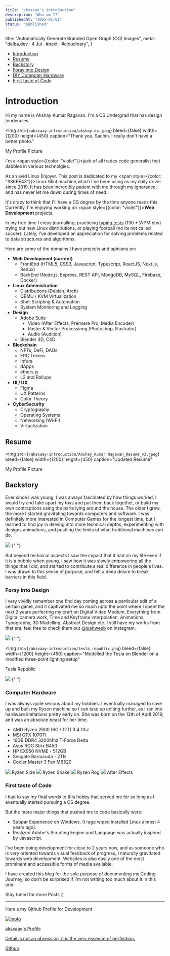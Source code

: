 ```yaml
---
title: "aksxaay's introduction"
description: "Who am I?"
publishedAt: "3005-01-01"
status: "published"
---
```



  title: "Automatically Generate Branded Open Graph (OG) Images",
  meta: "delba.dev · 4 Jul · #next · #cloudinary",
}

- [Introduction](#introduction)
- [Resume](#resume)
- [Backstory](#backstory)
- [Foray into Design](#foray-into-design)
- [DIY Computer Hardware](#computer-hardware)
- [First taste of Code](#first-taste-of-code)

# Introduction

Hi my name is Akshay Kumar Ragavan. I'm a CS Undergrad that has design tendencies.

<Img
  src={`/aksxaay-introduction/akshay-dp.jpeg`}
  bleed={false}
  width={1200}
  height={450}
  caption="Thank you, Sachin. I really don't have a better photo."
>
  My Profile Picture
</Img>

I'm a <span style={{color: "violet"}}>jack of all trades</span> code generalist that dabbles in various technolgies.

As an avid Linux Enjoyer. This post is dedicated to my <span style={{color: "#86BE43"}}>Linux Mint</span> machine,which I've been using as my daily driver since 2019. It has been incredibly patient with me through my ignorance, and has never let me down during times of need.

It's crazy to think that I'll have a CS degree by the time anyone reads this. Currently, I'm enjoying working on <span style={{color: "violet"}}>**Web Development**</span> projects.

In my free time I enjoy journalling, practicing [typing tests](https://monkeytype.com/profile/sidejua) (130 + WPM btw) trying out new Linux distributions, or playing football (no its not called soccer). Lately, I've developed an appreciation for solving problems related to data structures and algorithms.

Here are some of the domains I have projects and opinions on:

- **Web Development (current)**
  - FrontEnd (HTML5, CSS3, Javascript, Typescript, ReactJS, Next.js, Redux)
  - BackEnd (Node.js, Express, REST API, MongoDB, MySQL, Firebase, Docker)
- **Linux Administration**
  - Distributions (Debian, Arch)
  - QEMU / KVM Virtualization
  - Shell Scripting & Automation
  - System Monitoring and Logging
- **Design**
  - Adobe Suite
    - Video (After Effects, Premiere Pro, Media Encoder)
    - Raster & Vector Processinng (Photoshop, Illustrator)
    - Audio (Audition)
  - Blender 3D, C4D.
- **Blockchain**
  - NFTs, DeFi, DAOs
  - ERC Tokens
  - Infura
  - dApps
  - ethers.js
  - L2 and Rollups
- **UI / UX**
  - Figma
  - UX Patterns
  - Color Theory
- **CyberSecurity**
  - Cryptography
  - Operating Systems
  - Networking (Wi-Fi)
  - Virtualization

## Resume

<Img
  src={`/aksxaay-introduction/Akshay_Kumar Ragavan_Resume_v3.jpeg`}
  bleed={false}
  width={1200}
  height={450}
  caption="Updated Resume"
>
  My Profile Picture
</Img>

## Backstory

Ever since I was young, I was always fascinated by how things worked, I would try and take apart my toys and put them back together, or build my own contraptions using the parts lying around the house.
The older I grew, the more I started gravitating towards computers and software.
I was definitely more interested in Computer Games for the longest time, but I learned to find joy in delving into more technical depths, experimenting with designs animations, and pushing the limits of what traditional machines can do.

<Aside position="right">
  <Img
    src={`/aksxaay-introduction/akshay-hackerman.jpeg`}
    bleed={false}
    width={1200}
    height={900}
    caption="Often caught mesmerized by the world of computers"
  >
    {" "}
  </Img>
</Aside>

But beyond technical aspects I saw the impact that it had on my life even if it is a bubble when young. I saw how it was slowly empowering all the things that I did, and started to contribute a real difference in people's lives. I was drawn to this sense of purpose, and felt a deep desire to break barriers in this field.

### Foray into Design

I very vividly remember one find day coming across a particular edit of a certain game, and it captivated me so much upto the point where I spent the next 2 years perfecting my craft on Digital Video Medium, Everything from Digital camera work, Time and Keyframe interpolation, Animations, Typography, 3D Modelling, Abstract Design etc. I still have my works from that era, feel free to check them out [@juanweeb](https://www.instagram.com/juanweeb/) on Instagram.

<Aside>
  <Img
    src={`/aksxaay-introduction/pierre_curie_shine.png`}
    bleed={false}
    width={1200}
    height={900}
    caption="Concept Album Art Cover for Pierre Bourne"
  >
    {" "}
  </Img>
</Aside>

<Img
  src={`/aksxaay-introduction/tesla_republic.png`}
  bleed={false}
  width={1200}
  height={450}
  caption="Modelled the Tesla on Blender on a modified three-point lighting setup"
>
  Tesla Republic
</Img>

<Aside position="right">
  <Img
    src={`/aksxaay-introduction/travis_franchise.png`}
    bleed={false}
    width={1200}
    height={900}
    caption="Concept Album Art Cover for Travis Scott"
  >
    {" "}
  </Img>
</Aside>

### Computer Hardware

I was always quite serious about my hobbies. I eventually managed to save up and built my Ryzen machine so I can take up editing further, as I ran into hardware limitations pretty early on. She was born on the 13th of April 2019, and was an absolute beast for her time.

- AMD Ryzen 2600 (6C / 12T) 3.4 Ghz
- MSI GTX 1070Ti
- 16GB DDR4 3200Mhz T-Force Delta
- Asus ROG Strix B450
- HP EX950 NVME - 512GB
- Seagate Barracuda - 2TB
- Cooler Master 3 Fan MB520

<div className="z-10 !col-start-1 !col-end-[-1] mt-3 grid auto-cols-[min(400px,80%)] grid-flow-col gap-5 overflow-x-auto bg-gray-900 px-4 pb-4 shadow-[0_0_30px_20px] shadow-gray-900 [color-scheme:dark]">
  <Img
    src={`/aksxaay-introduction/ryzen-side.jpeg`}
    bleed={false}
    width={1200}
    height={450}
  >
    Ryzen Side
  </Img>
  <Img
    src={`/aksxaay-introduction/ryzen-front-shake.jpeg`}
    bleed={false}
    width={1200}
    height={450}
    caption={
      "I always work my hardest so I can go spend time with her someday again."
    }
  >
    Ryzen Shake
  </Img>
  <Img
    src={`/aksxaay-introduction/ryzen-rog.jpeg`}
    bleed={false}
    width={1200}
    height={450}
  >
    Ryzen Rog
  </Img>
  <Img
    src={`/aksxaay-introduction/after-effects.jpeg`}
    bleed={false}
    width={1200}
    height={450}
  >
    After Effects
  </Img>
</div>

### First taste of Code

I had to say my final words to this hobby that served me for so long as I eventually started pursuing a CS degree.

But the more major things that pushed me to code basically were:

- Subpar Experience on Windows. (I rage wiped installed Linux almost 4 years ago).
- Realized Adobe's Scripting Engine and Language was actually inspired by Javascript.

I've been doing development for close to 2 years now, and as someone who is very oriented towards visual feedback of progress, I naturally gravitated towards web development. Websites is also easily one of the most prominent and accessible forms of media available.

I have created this blog for the sole purpose of documenting my Coding Journey, so don't be surprised if I'm not writing too much about it in this one.

Stay tuned for more Posts :)

---

Here's my Github Profile for Development

<Playground>
  <a
    href="https://github.com/aksxaay"
    target="_blank"
    rel="noopener noreferrer"
  >
    <div className="relative w-64 overflow-hidden rounded-2xl p-4 shadow-lg dark:bg-gray-400">
      <img
        alt="moto"
        src="/vinne-purple-gun.jpg"
        className="absolute -right-20 -bottom-8 mb-4 h-40 w-40"
      />
      <div className="w-4/6">
        <p className="mb-2 text-lg font-medium text-white">aksxaay's Profile</p>
        <p className="text-xs text-gray-400">
          Detail is not an obsession, it is the very essence of perfection.
        </p>
        <p className="text-xl font-medium text-indigo-500">Github</p>
      </div>
    </div>
  </a>
</Playground>
